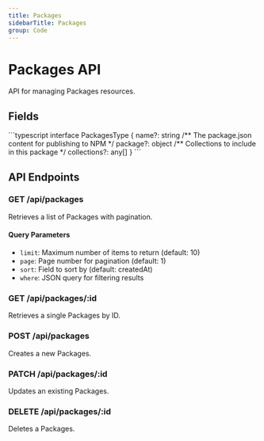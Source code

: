 ```yaml
---
title: Packages
sidebarTitle: Packages
group: Code
---
```



# Packages API

API for managing Packages resources.

## Fields

<TSDoc>
```typescript
interface PackagesType {
  name?: string
  /** The package.json content for publishing to NPM */
  package?: object
  /** Collections to include in this package */
  collections?: any[]
}
```
</TSDoc>


## API Endpoints

### GET /api/packages
Retrieves a list of Packages with pagination.

#### Query Parameters
- `limit`: Maximum number of items to return (default: 10)
- `page`: Page number for pagination (default: 1)
- `sort`: Field to sort by (default: createdAt)
- `where`: JSON query for filtering results

### GET /api/packages/:id
Retrieves a single Packages by ID.

### POST /api/packages
Creates a new Packages.

### PATCH /api/packages/:id
Updates an existing Packages.

### DELETE /api/packages/:id
Deletes a Packages.

